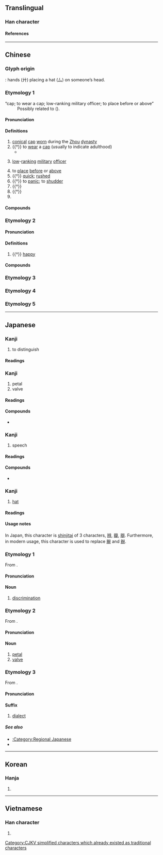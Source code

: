 {{character info}}
==Translingual==
{{stroke order|type=janimate}}
{{ja-forms|弁 弁 弁|[[辩]] [[辨]] [[瓣]]|[[辯]] [[辨]] [[瓣]]}}

===Han character===
{{Han char|rn=55|rad=廾|as=02|sn=5|four=23440|canj=IT,XIT|ids=⿱厶廾}}

====References====
{{Han ref|kx=0353.110|dkj=09588|dj=0668.110|hdz=10514.070|uh=5F01}}
{{clear}}

----

==Chinese==
{{zh-forms|alt=覍}}

===Glyph origin===
{{Han etym}}
{{Han compound|ls=i|厶|廾}}: hands (廾) placing a hat (厶) on someone’s head.

===Etymology 1===
; “cap; to wear a cap; low-ranking military officer; to place before or above”
: Possibly related to {{och-l|冕|crown}} ({{zh-ref|Wang, 1982}}).

====Pronunciation====
{{zh-pron
|m=biàn
|c=bin6
|mc=y
|oc=y
|ma=
|cat=n,v,a,pn
}}

====Definitions====
{{zh-hanzi}}

# [[conic]]al [[cap]] [[worn]] during the [[Zhou]] [[dynasty]]
# {{†}} {{lb|zh|of a man}} to [[wear]] a [[cap]] (usually to indicate adulthood)
#* {{zh-x|未 幾 見 兮，突 而 弁 兮。|When you see him after not a long time, Lo! he is '''wearing the cap'''!|ref=Shijing}}
# {{lb|zh|historical}} [[low]]-[[rank]]ing [[military]] [[officer]]
# to [[place]] [[before]] or [[above]]
# {{†}} [[quick]]; [[rushed]]
# {{†}} to [[panic]]; to [[shudder]]
# {{†}} {{zh-alt-form|卞|to wrestle with bare hands}}
# {{†}} {{zh-alt-form|卞|tr=Biàn|a county in Shandong}}
# {{surname|zh}}

====Compounds====
{{zh-der|弁絰|弁髦|弁言|弁目|弁冕|將弁|員弁|武弁|皮弁|棄如弁髦|爵弁|會弁|馬弁|韋弁|頍弁}}

===Etymology 2===

====Pronunciation====
{{zh-pron
|m=pán
|c=pun4
|ma=
|cat=n
}}

====Definitions====
{{zh-hanzi}}

# {{†}} [[happy]]

====Compounds====
{{zh-der|小弁}}

===Etymology 3===
{{zh-see|辯|ss}}

===Etymology 4===
{{zh-see|辨|ss}}

===Etymology 5===
{{zh-see|辮|ss}}

----

==Japanese==

===Kanji===
{{ja-kanji forms|弁|辨}}
{{ja-kanji|grade=5|rs=廾02|kyu=辨}}

# to distinguish

====Readings====
{{ja-readings
|goon=べん
|kanon=へん
|kun=わきま-える, わ-ける
}}

===Kanji===
{{ja-kanji forms|弁|瓣}}
{{ja-kanji|grade=5|rs=廾02|kyu=瓣}}

# petal
# valve

====Readings====
{{ja-readings
|goon=べん
|kanon=はん
|kun=はなびら
}}

====Compounds====
* {{ja-r|花%弁|か%べん|petal}}

===Kanji===
{{ja-kanji forms|弁|辯}}
{{ja-kanji|grade=5|rs=廾02|kyu=辯}}

# speech

====Readings====
{{ja-readings
|on=べん
|kun=と-く, かた-る
}}

====Compounds====
* {{ja-r|関西弁|^かんさい-べん|Kansai dialect}}

===Kanji===
{{ja-kanji|grade=5|rs=廾02}}

# [[hat]]

====Readings====
{{ja-readings
|on=べん
|kun=かんむり-
}}

====Usage notes====
In Japan, this character is [[shinjitai]] of 3 characters, [[辨]], [[瓣]], [[辯]]. Furthermore, in modern usage, this character is used to replace [[辮]] and [[辦]].

===Etymology 1===
{{ja-kanjitab|べん|yomi=o|kyu=辨}}
From {{bor|ja|ltc|-}} {{ltc-l|辨}}.

====Pronunciation====
{{ja-pron|べん}}

====Noun====
{{ja-noun|べん}}

# [[discrimination]]

===Etymology 2===
{{ja-kanjitab|べん|yomi=o|kyu=瓣}}
From {{bor|ja|ltc|-}} {{ltc-l|瓣}}.

====Pronunciation====
{{ja-pron|べん}}

====Noun====
{{ja-noun|べん}}

# [[petal]]
# [[valve]]

===Etymology 3===
{{ja-kanjitab|べん|yomi=o|kyu=辯}}
From {{bor|ja|ltc|-}} {{ltc-l|辯}}.

====Pronunciation====
{{ja-pron|べん}}

====Suffix====
{{ja-pos|suffix|べん}}

# [[dialect]]
#: {{ja-usex|[[彼%女]]は[[コテコテ]]の[[関西弁|関%西%'''弁''']]を[[話す]]。|^かの%じょ は コテコテ の ^かん%さい%'''べん''' を はなす。|She speaks [[Kansai dialect|Kansai '''dialect''']] with a strong accent.}}

=====See also=====
* [[:Category:Regional Japanese]]
* {{ja-r|方言|ほうげん|gloss=dialect}}

----

==Korean==

===Hanja===
{{ko-hanja|hangeul=[[변]], [[반]]|eumhun=|rv=byeon, ban|mr=pyŏn, pan|y=pyen, pan}}

# {{rfdef|ko|sort=廾02}}

----

==Vietnamese==

===Han character===
{{vi-readings|rs=廾02|reading=biền, biện}}

# {{rfdef|vi|sort=廾02}}

[[Category:CJKV simplified characters which already existed as traditional characters]]
